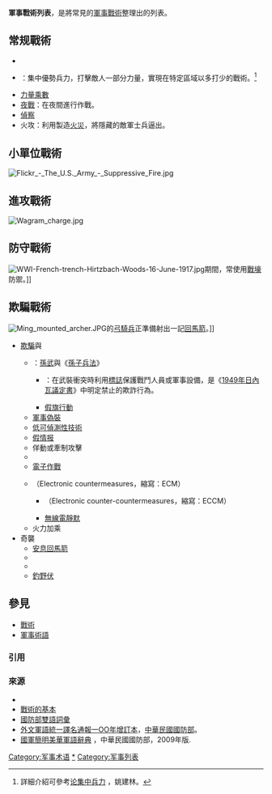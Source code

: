 {{Expand list}}
{{軍事}}
'''軍事戰術列表'''，是將常見的[[軍事戰術|軍事戰術]]整理出的列表。

== 常规戰術 ==
*{{link-en|利用优势天气|Exploiting prevailing weather}}
*{{link-en|集中兵力|Force concentration}}：集中優勢兵力，打擊敵人一部分力量，實現在特定區域以多打少的戰術。<ref>詳細介紹可參考[http://warstudy.com/theory/modern/mass/mass.xml 论集中兵力] {{Wayback|url=http://warstudy.com/theory/modern/mass/mass.xml |date=20160304201923 }}，姚建林。{{zh-cn}}</ref>
*[[力量乘數|力量乘數]]
*[[夜戰|夜戰]]：在夜間進行作戰。
*[[偵察|偵察]]
*火攻：利用製造[[火災|火災]]，將隱藏的敵軍士兵逼出。

== 小單位戰術 ==
[[File:Flickr_-_The_U.S._Army_-_Suppressive_Fire.jpg|thumb]]
{{columns-list|colwidth=30em|
*{{link-en|步兵小隊戰術|Individual Movement Techniques}}
**{{link-en|開火並轉移|Fire and Movement}}：（亦被稱爲跳躍戰術，Leapfrogging）適用於小隊協同作戰。一隻小隊以火力壓制敵軍的同時，另一隻小隊向敵軍方向接近，或是前往更爲理想的位置。
**{{link-en|基本演練|Basic Drill}}：應對襲擊的標準單兵演練。
**接敵演練（Contact Drill）
**立即伏擊演練（Immediate Ambush Drill）
**反伏擊演練（Counter Ambush Drill）
*{{link-en|潛伏戰術|Hull-down}}：用於[[坦克|坦克]]等的{{link-en|裝甲戰|armored warfare}}。
*{{link-en|射擊並轉移|Shoot-and-scoot}}：砲兵射擊後迅速轉移砲位的基本戰術。
*[[滲透戰術|滲透戰術]]
*{{link-en|行進射擊|Marching fire}}
**[[美國陸軍|美國陸軍]][[步兵班|步兵班]]基本戰術（4F）：尋找、鎖定、側翼、消滅。（Find, Fix, Flank, Finish）
**{{link-en|監視（掩護）射擊|Overwatch}}
***{{link-en|掩護躍進|Bounding Overwatch}}
**{{tsl|en|Center Peel|中心脫離}}：步兵班或排交替掩護撤退的戰術。
*{{link-en|軍事巡邏|Patrolling}}
** 偵察巡邏（Reconnaissance Patrol）
** 戰鬥巡邏（Fighting Patrol）
** 常態巡邏（Standing Patrol）：如{{link-en|觀測站|Observation post}}（Observation Post，[[縮寫|縮寫]]：OP）與監聽站（Listening Post，縮寫：LP）
* 伏擊（[[埋伏|埋伏]]）
** 線性伏擊（Linear Ambush）
** L形伏擊（'L' Ambush）
** 伏擊區（Area Ambush）
*[[游擊戰|游擊戰]]
}}

== 進攻戰術 ==
[[File:Wagram_charge.jpg|thumb]]
{{columns-list|colwidth=30em|
* {{link-en|衝鋒|Charge}}
* {{link-en|高地衝鋒|Highland charge}}
* 埋伏
* [[散兵|散兵]]
* {{link-en|壕溝襲擊|Trench raiding}}：詳見[[壕溝戰|壕溝戰]]。
* {{link-en|和平滲透|Peaceful Penetration}}：利用[[戰俘|戰俘]]入侵或[[军事占领|军事占领]]的戰術。
* 快速支配
** [[閃電戰|閃電戰]]：其進攻部隊以能快速移動的裝甲部隊與[[機械化步兵|機械化步兵]]為主，並輔以大量空中的[[密接支援|密接支援]]，以求達到出其不意的效果。<ref name="Glantz2010p14">{{Harvnb|Glantz|2010|loc=Preface}}</ref>
** [[地毯式轟炸|地毯式轟炸]]：又稱為飽和轟炸，指[[航空器|航空器]]搭載大量[[航空炸彈|航空炸彈]]，對某特定[[地域|地域]]進行無特定目標的[[轟炸|轟炸]]。<ref>{{Cite book|publisher=Psychology Press|date=1998|isbn=978-0-7146-4680-0|language=en|first=Ian|last=Gooderson|page=129|title=Air Power at the Battlefront: Allied Close Air Support in Europe, 1943-45|url=https://books.google.com/books?id=rZmMDolRSrsC&lpg=PA129&dq=saturation+bombing+carpet+bombing&pg=PA129&hl=en|access-date=2020-09-08|archive-date=2020-11-21|archive-url=https://web.archive.org/web/20201121045529/https://books.google.com/books?id=rZmMDolRSrsC&lpg=PA129&dq=saturation+bombing+carpet+bombing&pg=PA129&hl=en|dead-url=no}}</ref>
** [[人海戰術|人海戰術]]
** [[縱深作戰|縱深作戰]]：將大量戰力組成攻擊縱深，整條戰線同時發動攻擊，以快速、波狀、連續的攻擊衝擊前線，同時以大量空中及砲兵打擊前線後方，使敵人戰鬥組織崩潰、指揮體系癱瘓。
** {{link-en|衝擊戰術|Shock tactics}}：使用[[重騎兵|重騎兵]]或[[重裝步兵|重裝步兵]]對敵人全速衝擊，藉以打擊敵方[[心理|心理]]與[[士氣|士氣]]。
** {{link-en|蜂群戰術|Swarming (Military)}}
* 計畫攻擊
** {{link-en|直接火力支援|Supporting fire}}
** 間接火力支援
** {{link-en|火力支援部隊|Base of fire}}
** {{link-en|楔形陣|Flying wedge}}
** {{link-en|裝甲矛頭戰術|Armoured spearhead}}：以裝甲部隊為進攻前鋒主力的戰術。
** [[包圍|包圍]]
** {{link-en|錘鉆戰術|Hammer and anvil}}
** {{link-en|倒楔形陣|Inverted wedge}}
** {{link-en|正面攻勢|Frontal assault}}
** 牽制攻擊（Holding attack）
** [[滲透戰術|滲透戰術]]
** [[鉗形攻勢|鉗形攻勢]]
** 鉗形突擊（Pincer Assault）
** {{link-en|側翼運動|Flanking maneuver}}
* {{link-en|阻絕作戰|Interdiction}}
** {{link-en|空中阻絕|Air interdiction}}
* 控制主[[補給|補給]]路線
* 包圍戰術
** {{link-en|城牆工事|Circumvallation}}
** [[芬蘭|芬蘭]]口袋戰術：即[[蘇奧穆斯薩爾米戰役|蘇奧穆斯薩爾米戰役]]。
** [[攻城戰|攻城戰]]
** {{link-en|垂直包圍|Vertical envelopment}}
*** 空中突擊
*** 空中機動部隊
* 快速部署
** 占據要點
** [[空中戰爭|空中戰爭]]
** 空降作戰
** [[兩棲作戰|兩棲作戰]]
** [[摩托化步兵|摩托化]]作戰
** {{link-en|坦克運兵|Tank desant}}：[[蘇聯紅軍|蘇聯紅軍]]發展出來的戰術。
** {{link-en|機械化作戰|Mechanized operations}}
** 裝甲戰
** [[襲擊|襲擊]]
* {{link-en|先制戰|Preemptive Strike}}
* [[資訊戰|資訊戰]]：截斷通訊（Disrupting Communications）
** {{link-en|電子反制|Electronic countermeasures}}
** {{link-en|雷達干擾|Radar Jamming}}
** [[無線電干擾|無線電干擾]]
}}

== 防守戰術 ==
[[File:WWI-French-trench-Hirtzbach-Woods-16-June-1917.jpg|thumb]]期間，常使用[[戰壕|戰壕]]防禦。]]
{{columns-list|colwidth=30em|
* 基本原則
** [[縱深防禦|縱深防禦]]
** 相互支援：如{{link-en|交叉火力|crossfire}}
** [[方陣_(軍事)|方陣 (軍事)]]
** {{link-en|四週防禦|All round defence}}
* 戰鬥撤退
** 預定爆破（Reserved demolitions）
** [[焦土政策|焦土政策]]
** [[詭雷|詭雷]]
*** [[地雷|地雷]]
** [[塹壕戰|塹壕戰]]
* 反擊
** [[脫離|脫離]]
** {{link-en|反砲兵火力|Counter battery fire}}
** [[快速反應部隊|快速反應部隊]]
* 阻滯防禦（Delaying Defence）
** 撤離（Break contact）
* {{link-en|刺蝟防禦|Hedgehog defence}}：如[[大廈谷戰爭|大廈谷戰爭]]及[[突出部之役|突出部之役]]。
** 軍事瓶頸（military bottleneck）：參見[[咽喉點|咽喉點]]。
* {{link-en|拖式反戰車砲|Pakfront}}
*[[要塞|要塞]]
**野外工事：塹壕戰
***間接防護
***{{link-en|護岸|Revetting}}
***{{link-en|石堆 (軍事)|Sangar (fortification)}}
***{{tsl|en|Shell scrape||Shell scrape}}：一種臥式的[[散兵坑|散兵坑]]。
*** [[人孔|人孔]]
*** {{link-en|蛛網形散兵坑|Spider hole}}
**堅強據點、加強點（Strong points）
*利用與改建[[地形|地形]]
**{{link-en|高勢地|High ground}}
**防衛
**{{link-en|天然屏障|Natural barrier}}：如[[河流|河流]]
**人為障礙物
***[[鐵絲網|鐵絲網]]
***反車輛壕溝 
***反車輛護堤
*多軸向運動
}}

== 欺騙戰術 ==
[[File:Ming_mounted_archer.JPG|thumb]]的[[弓騎兵|弓騎兵]]正準備射出一記[[回馬箭|回馬箭]]。]]
* [[欺騙|欺騙]]與{{link-en|佯動|Feint}}
**{{link-en|軍事欺敵|Military Deception}}：[[孫武|孫武]]與《[[孫子兵法|孫子兵法]]》
***{{link-en|背信棄義|Perfidy}}：在武裝衝突時利用[[標誌|標誌]]保護戰鬥人員或軍事設備，是《[[:s:日内瓦公约/1949年/附加议定书/第一附加议定书|1949年日內瓦議定書]]》中明定禁止的欺詐行為。
***[[假旗行動|假旗行動]]
**[[軍事偽裝|軍事偽裝]]
** [[低可偵測性技術|低可偵測性技術]]
** [[假情报|假情报]]
** 佯動或牽制攻擊
** {{link-en|反斜面防禦|Reverse slope defence}}
** [[電子作戰|電子作戰]]
**{{link-en|電子反制措施|Electronic countermeasures}}（Electronic countermeasures，縮寫：ECM）
***{{link-en|電子反反制措施|Electronic counter-countermeasures}}（Electronic counter-countermeasures，縮寫：ECCM）
***[[無線電靜默|無線電靜默]]
** 火力加乘
* 奇襲
** [[安息回馬箭|安息回馬箭]]
** {{link-en|襲擾戰術|Hit-and-run tactics}}
** {{link-en|非正規作戰|Irregular warfare}}
**[[釣野伏|釣野伏]]

== 參見 ==
*[[戰術|戰術]]
*[[軍事術語|軍事術語]]

=== 引用 ===
{{Reflist}}

=== 來源 ===
{{refbegin}}
* {{Translation/Ref|en|List of military tactics}}
* [http://blog.xuite.net/tiaoah/MMHROC/55411670-%E6%88%B0%E8%A1%93%E7%9A%84%E5%9F%BA%E6%9C%AC 戰術的基本] {{Wayback|url=http://blog.xuite.net/tiaoah/MMHROC/55411670-%E6%88%B0%E8%A1%93%E7%9A%84%E5%9F%BA%E6%9C%AC |date=20190516045838 }}{{zh-tw}}
* [http://terms.naer.edu.tw/terms/manager_admin/File/LIST219.TXT 國防部雙語詞彙] {{Wayback|url=http://terms.naer.edu.tw/terms/manager_admin/File/LIST219.TXT |date=20180612141358 }}{{zh-tw}}
* [https://web.archive.org/web/20131231000455/http://www.mnd.gov.tw/UserFiles/File/Glossary/%E5%A4%96%E6%96%87%E8%BB%8D%E8%AA%9E%E7%B5%B1%E4%B8%80%E8%AD%AF%E5%90%8D%E9%80%9A%E5%A0%B1_100_12.doc 外文軍語統一譯名通報一OO年增訂本]，[[中華民國國防部|中華民國國防部]]。{{zh-tw}}
* [http://www.mnd.gov.tw/glossary2009.pdf 國軍簡明美華軍語辭典] {{Wayback|url=http://www.mnd.gov.tw/glossary2009.pdf |date=20131024060259 }}，中華民國國防部，2009年版. {{zh-tw}}
{{refend}}

[[Category:军事术语|Category:军事术语]]
[[Category:军事战术|*]]
[[Category:军事列表|Category:军事列表]]